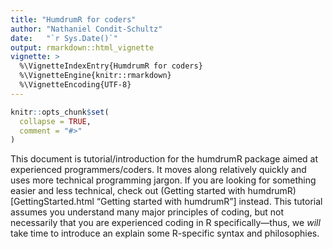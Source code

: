 ```yaml
---
title: "HumdrumR for coders"
author: "Nathaniel Condit-Schultz"
date:   "`r Sys.Date()`"
output: rmarkdown::html_vignette
vignette: >
  %\VignetteIndexEntry{HumdrumR for coders}
  %\VignetteEngine{knitr::rmarkdown}
  %\VignetteEncoding{UTF-8}
---
```


```r
knitr::opts_chunk$set(
  collapse = TRUE,
  comment = "#>"
)
```

This document is tutorial/introduction for the humdrumR package aimed at experienced programmers/coders.
It moves along relatively quickly and uses more technical programming jargon.
If you are looking for something easier and less technical, check out (Getting started with humdrumR)[GettingStarted.html "Getting started with humdrumR"] instead.
This tutorial assumes you understand many major principles of coding, but not necessarily that you are experienced coding in R specifically---thus, we *will* take time to introduce an explain some R-specific syntax and philosophies.

